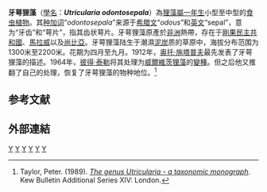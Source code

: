 {{noteTA
|G1=Carnivorous Plant
}}
{{Speciesbox 
| taxon = Utricularia odontosepala
| authority = [[Stapf|Stapf]]
| synonyms = 
*''Utricularia welwitschii'' var. ''odontosepala''<br/><small>(Stapf) [[P.Taylor|P.Taylor]]</small>
}}

'''牙萼狸藻'''（[[學名|學名]]：'''''Utricularia odontosepala'''''）為[[狸藻屬|狸藻屬]][[一年生植物|一年生]]小型至中型的[[食虫植物|食虫植物]]。其[[种加词|种加词]]“''odontosepala''”来源于[[希腊文|希腊文]]“''odous''”和[[英文|英文]]“sepal”，意为“牙齿”和“萼片”，指其齿状萼片。牙萼狸藻原產於[[非洲|非洲]]熱帶，存在于[[剛果民主共和國|剛果民主共和國]]、[[馬拉威|馬拉威]]以及[[尚比亞|尚比亞]]。牙萼狸藻陆生于潮濕[[泥炭|泥炭]]质的草原中，海拔分布范围为1300米至2200米。花期为四月至九月。1912年，[[奥托·施塔普夫|奥托·施塔普夫]]最先发表了牙萼狸藻的描述。1964年，[[彼得·泰勒_(植物學家)|彼得·泰勒]]将其处理为[[威爾維茨狸藻|威爾維茨狸藻]]{{small|（''U. welwitschii''）}}的[[變種|變種]]。但之后他又推翻了自己的处理，恢复了牙萼狸藻的物种地位。<ref name="Taylor 1989">Taylor, Peter. (1989). ''[[狸藻属——分类学专著|The genus Utricularia - a taxonomic monograph]]''. Kew Bulletin Additional Series XIV: London.</ref>

== 参考文献 ==
{{Reflist}}

== 外部連結 ==
{{refbegin|2}}
{{commons|Utricularia odontosepala|牙萼狸藻}}
{{wikispecies|Utricularia odontosepala|牙萼狸藻}}
{{refend}}

{{Utricularia}}
{{Taxonbar|from=Q7903119}}

[[Category:非洲食虫植物|Y]]
[[Category:刚果民主共和国植物|Y]]
[[Category:马拉维植物|Y]]
[[Category:赞比亚植物|Y]]
[[Category:狸藻屬|Y]]
[[Category:瓮盘狸藻组|Y]]


{{狸藻属小作品}}